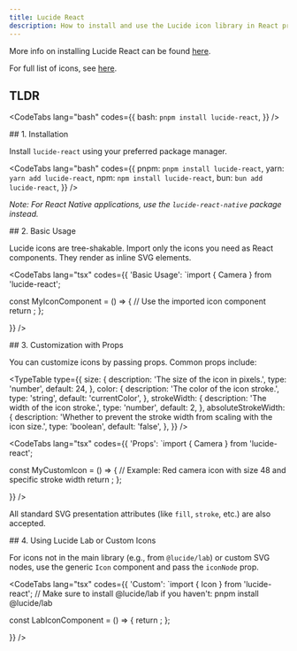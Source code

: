 ```yaml
---
title: Lucide React
description: How to install and use the Lucide icon library in React projects using pnpm.
---
```



More info on installing Lucide React can be found [here](https://lucide.dev/guide/).

For full list of icons, see [here](https://lucide.dev/icons/).

## TLDR

<CodeTabs lang="bash" codes={{
    bash: `pnpm install lucide-react`,
  }} />

<Steps>
<Step>
## 1. Installation

Install `lucide-react` using your preferred package manager.

<CodeTabs lang="bash" codes={{
    pnpm: `pnpm install lucide-react`,
    yarn: `yarn add lucide-react`,
    npm: `npm install lucide-react`,
    bun: `bun add lucide-react`,
  }} />

*Note: For React Native applications, use the `lucide-react-native` package instead.*
</Step>

<Step>
## 2. Basic Usage

Lucide icons are tree-shakable. Import only the icons you need as React components. They render as inline SVG elements.

<CodeTabs lang="tsx" codes={{
    'Basic Usage': `import { Camera } from 'lucide-react';

const MyIconComponent = () => {
  // Use the imported icon component
  return <Camera />;
};

  }} />
</Step>

<Step>
## 3. Customization with Props

You can customize icons by passing props. Common props include:

<TypeTable
  type={{
    size: {
      description: 'The size of the icon in pixels.',
      type: 'number',
      default: 24,
    },
    color: {
      description: 'The color of the icon stroke.',
      type: 'string',
      default: 'currentColor',
    },
    strokeWidth: {
      description: 'The width of the icon stroke.',
      type: 'number',
      default: 2,
    },
    absoluteStrokeWidth: {
      description:
        'Whether to prevent the stroke width from scaling with the icon size.',
      type: 'boolean',
      default: 'false',
    },
  }}
/>

<CodeTabs lang="tsx" codes={{
    'Props': `import { Camera } from 'lucide-react';

const MyCustomIcon = () => {
  // Example: Red camera icon with size 48 and specific stroke width
  return <Camera color="red" size={48} strokeWidth={1.5} />;
};

  }} />


All standard SVG presentation attributes (like `fill`, `stroke`, etc.) are also accepted.

</Step>

<Step>
## 4. Using Lucide Lab or Custom Icons

For icons not in the main library (e.g., from `@lucide/lab`) or custom SVG nodes, use the generic `Icon` component and pass the `iconNode` prop.

<CodeTabs lang="tsx" codes={{
    'Custom': `import { Icon } from 'lucide-react';
// Make sure to install @lucide/lab if you haven\'t: pnpm install @lucide/lab

const LabIconComponent = () => {
  return <Icon iconNode={coconut} size={40} />;
};

  }} />
</Step>
</Steps>